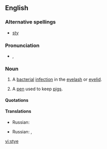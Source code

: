 {{wikipedia|Stye}}
==English==

===Alternative spellings===
*[[sty]]

===Pronunciation===
*{{IPA|/aɪ/}}, {{SAMPA|/staI/}}
*:{{rhymes|aɪ}}

===Noun===
{{en-noun}}

# {{disease}} A [[bacterial]] [[infection]] in the [[eyelash]] or [[eyelid]].
# A [[pen]] used to keep [[pigs]].

====Quotations====
{{seeCites}}

====Translations====
{{trans-top|bacterial infection of the eyelash or eyelid}}
{{trans-mid}}
*Russian: {{t|ru|ячмень|m|tr=jačm'én'|sc=Cyrl}}
{{trans-bottom}}

{{trans-top|pen used to keep pigs}}
{{trans-mid}}
*Russian: {{t|ru|свинарник|m|tr=svinárnik|sc=Cyrl}}, {{t|ru|хлев|m|tr=χl'ev|sc=Cyrl}}
{{trans-bottom}}

[[vi:stye]]